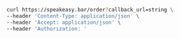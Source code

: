 ```bash CreateOrder.sh
curl https://speakeasy.bar/order?callback_url=string \
--header 'Content-Type: application/json' \
--header 'Accept: application/json' \
--header 'Authorization: '
```
